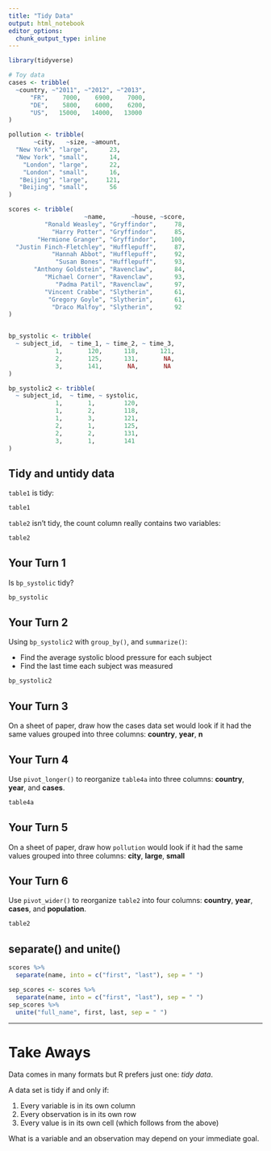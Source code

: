 ```yaml
---
title: "Tidy Data"
output: html_notebook
editor_options: 
  chunk_output_type: inline
---
```


<!-- This file by Jake Thompson is licensed under a Creative Commons Attribution 4.0 International License, adapted from the orignal work at https://github.com/rstudio/master-the-tidyverse by RStudio. -->

```r
library(tidyverse)

# Toy data
cases <- tribble(
  ~country, ~"2011", ~"2012", ~"2013",
      "FR",    7000,    6900,    7000,
      "DE",    5800,    6000,    6200,
      "US",   15000,   14000,   13000
)

pollution <- tribble(
       ~city,   ~size, ~amount,
  "New York", "large",      23,
  "New York", "small",      14,
    "London", "large",      22,
    "London", "small",      16,
   "Beijing", "large",     121,
   "Beijing", "small",      56
)

scores <- tribble(
                     ~name,       ~house, ~score,
          "Ronald Weasley", "Gryffindor",     78,
            "Harry Potter", "Gryffindor",     85,
        "Hermione Granger", "Gryffindor",    100,
  "Justin Finch-Fletchley", "Hufflepuff",     87,
            "Hannah Abbot", "Hufflepuff",     92,
             "Susan Bones", "Hufflepuff",     93,
       "Anthony Goldstein", "Ravenclaw",      84,
          "Michael Corner", "Ravenclaw",      93,
             "Padma Patil", "Ravenclaw",      97,
          "Vincent Crabbe", "Slytherin",      61,
           "Gregory Goyle", "Slytherin",      61,
            "Draco Malfoy", "Slytherin",      92
)


bp_systolic <- tribble(
  ~ subject_id,  ~ time_1, ~ time_2, ~ time_3,
             1,       120,      118,      121,
             2,       125,      131,       NA,
             3,       141,       NA,       NA 
)

bp_systolic2 <- tribble(
  ~ subject_id,  ~ time, ~ systolic,
             1,       1,        120,
             1,       2,        118,
             1,       3,        121,
             2,       1,        125,
             2,       2,        131,
             3,       1,        141
)
```


## Tidy and untidy data

`table1` is tidy:

```r
table1 
```

`table2` isn't tidy, the count column really contains two variables:

```r
table2
```


## Your Turn 1

Is `bp_systolic` tidy?

```r
bp_systolic
```


## Your Turn 2

Using `bp_systolic2` with `group_by()`, and `summarize()`:

* Find the average systolic blood pressure for each subject
* Find the last time each subject was measured

```r
bp_systolic2
```


## Your Turn 3

On a sheet of paper, draw how the cases data set would look if it had the same values grouped into three columns: **country**, **year**, **n**


## Your Turn 4

Use `pivot_longer()` to reorganize `table4a` into three columns: **country**, **year**, and **cases**.

```r
table4a 
```


## Your Turn 5

On a sheet of paper, draw how `pollution` would look if it had the same values grouped into three columns: **city**, **large**, **small**


## Your Turn 6

Use `pivot_wider()` to reorganize `table2` into four columns: **country**, **year**, **cases**, and **population**.

```r
table2 
```


## separate() and unite()

```r
scores %>%
  separate(name, into = c("first", "last"), sep = " ")
```

```r
sep_scores <- scores %>%
  separate(name, into = c("first", "last"), sep = " ")
sep_scores %>%
  unite("full_name", first, last, sep = " ")
```


***

# Take Aways

Data comes in many formats but R prefers just one: _tidy data_.

A data set is tidy if and only if:

1. Every variable is in its own column
2. Every observation is in its own row
3. Every value is in its own cell (which follows from the above)

What is a variable and an observation may depend on your immediate goal.
